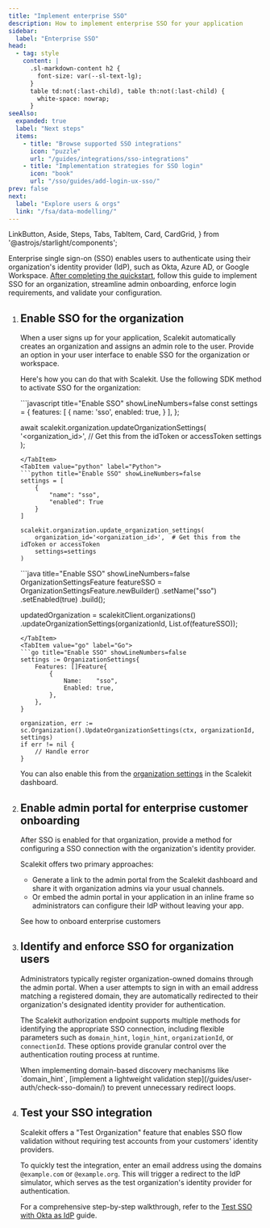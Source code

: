 ```yaml
---
title: "Implement enterprise SSO"
description: How to implement enterprise SSO for your application
sidebar:
  label: "Enterprise SSO"
head:
  - tag: style
    content: |
      .sl-markdown-content h2 {
        font-size: var(--sl-text-lg);
      }
      table td:not(:last-child), table th:not(:last-child) {
        white-space: nowrap;
      }
seeAlso:
  expanded: true
  label: "Next steps"
  items:
    - title: "Browse supported SSO integrations"
      icon: "puzzle"
      url: "/guides/integrations/sso-integrations"
    - title: "Implementation strategies for SSO login"
      icon: "book"
      url: "/sso/guides/add-login-ux-sso/"
prev: false
next:
  label: "Explore users & orgs"
  link: "/fsa/data-modelling/"
---
```


  LinkButton, Aside, Steps, Tabs, TabItem, Card, CardGrid,
 } from '@astrojs/starlight/components';


Enterprise single sign-on (SSO) enables users to authenticate using their organization's identity provider (IdP), such as Okta, Azure AD, or Google Workspace. [After completing the quickstart](/fsa/quickstart/), follow this guide to implement SSO for an organization, streamline admin onboarding, enforce login requirements, and validate your configuration.

<Steps>

1. ## Enable SSO for the organization

    When a user signs up for your application, Scalekit automatically creates an organization and assigns an admin role to the user. Provide an option in your user interface to enable SSO for the organization or workspace.

    Here's how you can do that with Scalekit. Use the following SDK method to activate SSO for the organization:

    <Tabs syncKey="tech-stack">
    <TabItem value="node" label="Node.js">
    ```javascript title="Enable SSO" showLineNumbers=false
    const settings = {
      features: [
        {
          name: 'sso',
          enabled: true,
        }
      ],
    };

    await scalekit.organization.updateOrganizationSettings(
      '<organization_id>', // Get this from the idToken or accessToken
      settings
    );
    ```
    </TabItem>
    <TabItem value="python" label="Python">
    ```python title="Enable SSO" showLineNumbers=false
    settings = [
        {
            "name": "sso",
            "enabled": True
        }
    ]

    scalekit.organization.update_organization_settings(
        organization_id='<organization_id>',  # Get this from the idToken or accessToken
        settings=settings
    )
    ```
    </TabItem>
    <TabItem value="java" label="Java">
    ```java title="Enable SSO" showLineNumbers=false
    OrganizationSettingsFeature featureSSO = OrganizationSettingsFeature.newBuilder()
            .setName("sso")
            .setEnabled(true)
            .build();

    updatedOrganization = scalekitClient.organizations()
            .updateOrganizationSettings(organizationId, List.of(featureSSO));
    ```
    </TabItem>
    <TabItem value="go" label="Go">
    ```go title="Enable SSO" showLineNumbers=false
    settings := OrganizationSettings{
        Features: []Feature{
            {
                Name:    "sso",
                Enabled: true,
            },
        },
    }

    organization, err := sc.Organization().UpdateOrganizationSettings(ctx, organizationId, settings)
    if err != nil {
        // Handle error
    }
    ```
    </TabItem>
    </Tabs>

    You can also enable this from the [organization settings](/fsa/guides/organization-settings/) in the Scalekit dashboard.

3. ## Enable admin portal for enterprise customer onboarding

    After SSO is enabled for that organization, provide a method for configuring a SSO connection with the organization's identity provider.

    Scalekit offers two primary approaches:
    - Generate a link to the admin portal from the Scalekit dashboard and share it with organization admins via your usual channels.
    - Or embed the admin portal in your application in an inline frame so administrators can configure their IdP without leaving your app.

    <LinkButton href="/fsa/guides/onboard-enterprise-customers/" target="_blank" variant='secondary' class='sk-secondary' icon='right-arrow'>See how to onboard enterprise customers</LinkButton>



4. ## Identify and enforce SSO for organization users

    Administrators typically register organization-owned domains through the admin portal. When a user attempts to sign in with an email address matching a registered domain, they are automatically redirected to their organization's designated identity provider for authentication.

    The Scalekit authorization endpoint supports multiple methods for identifying the appropriate SSO connection, including flexible parameters such as `domain_hint`, `login_hint`, `organizationId`, or `connectionId`. These options provide granular control over the authentication routing process at runtime.

    <Aside>
    When implementing domain-based discovery mechanisms like `domain_hint`, [implement a lightweight validation step](/guides/user-auth/check-sso-domain/) to prevent unnecessary redirect loops.
    </Aside>

5. ## Test your SSO integration

    Scalekit offers a "Test Organization" feature that enables SSO flow validation without requiring test accounts from your customers' identity providers.

    To quickly test the integration, enter an email address using the domains `@example.com` or `@example.org`. This will trigger a redirect to the IdP simulator, which serves as the test organization's identity provider for authentication.

    For a comprehensive step-by-step walkthrough, refer to the [Test SSO with Okta as IdP](/sso/guides/okta-sso-test/) guide.

</Steps>
